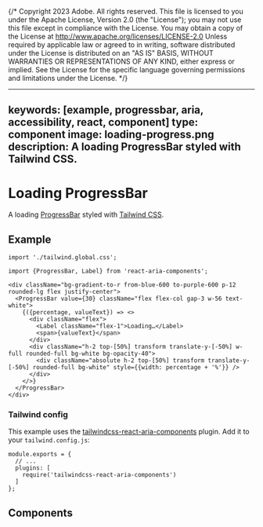 {/* Copyright 2023 Adobe. All rights reserved.
This file is licensed to you under the Apache License, Version 2.0 (the "License");
you may not use this file except in compliance with the License. You may obtain a copy
of the License at http://www.apache.org/licenses/LICENSE-2.0
Unless required by applicable law or agreed to in writing, software distributed under
the License is distributed on an "AS IS" BASIS, WITHOUT WARRANTIES OR REPRESENTATIONS
OF ANY KIND, either express or implied. See the License for the specific language
governing permissions and limitations under the License. */}



---
keywords: [example, progressbar, aria, accessibility, react, component]
type: component
image: loading-progress.png
description: A loading ProgressBar styled with Tailwind CSS.
---

# Loading ProgressBar

A loading [ProgressBar](../ProgressBar.html) styled with [Tailwind CSS](https://tailwindcss.com/).

## Example

```tsx import
import './tailwind.global.css';
```

```tsx example standalone
import {ProgressBar, Label} from 'react-aria-components';

<div className="bg-gradient-to-r from-blue-600 to-purple-600 p-12 rounded-lg flex justify-center">
  <ProgressBar value={30} className="flex flex-col gap-3 w-56 text-white">
    {({percentage, valueText}) => <>
      <div className="flex">
        <Label className="flex-1">Loading…</Label>
        <span>{valueText}</span>
      </div>
      <div className="h-2 top-[50%] transform translate-y-[-50%] w-full rounded-full bg-white bg-opacity-40">
        <div className="absolute h-2 top-[50%] transform translate-y-[-50%] rounded-full bg-white" style={{width: percentage + '%'}} />
      </div>
    </>}
  </ProgressBar>
</div>
```

### Tailwind config

This example uses the [tailwindcss-react-aria-components](../styling.html#plugin) plugin. Add it to your `tailwind.config.js`:

```tsx
module.exports = {
  // ...
  plugins: [
    require('tailwindcss-react-aria-components')
  ]
};
```

## Components

<section className={styles.cardGroup} data-size="small">

<ExampleCard
  url="../ProgressBar.html"
  title="ProgressBar"
  description="A progress bar shows progress of an operation over time.">
  <ProgressBar />
</ExampleCard>

</section>

